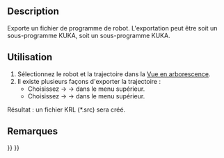 <languages/>

{{Docnav/fr
|[[Robot_Simulate/fr|Simulation de trajectoire]]
|[[Robot_SetHomePos/fr|Position de départ]]
|[[Robot_Workbench/fr|Atelier Robot]]
|IconL=Robot_Simulate.svg
|IconR=Robot_SetHomePos.svg
|IconC=Workbench_Robot.svg
}}

{{GuiCommand/fr
|Name=Robot Export
|Name/fr=Robot Exportation de trajectoire
|MenuLocation=Robot → Exporter la trajectoire
|Workbenches=[[Robot_Workbench/fr|Robot]]
}}

==Description==

Exporte un fichier de programme de robot. L'exportation peut être soit un sous-programme {{Emphasis|compressé}} KUKA, soit un sous-programme {{Emphasis|complet}} KUKA.

==Utilisation==

# Sélectionnez le robot et la trajectoire dans la [[Tree_view/fr|Vue en arborescence]].
# Il existe plusieurs façons d'exporter la trajectoire : 
#* Choisissez {{KEY|Robot}}  → {{KEY|Exporter la trajectoire}}  → {{KEY|[[Image:Robot_Export.svg|32px]] Sous-programme compressé Kuka...}} dans le menu supérieur.
#* Choisissez {{KEY|Robot}}  → {{KEY|Exporter la trajectoire}}  → {{KEY|[[Image:Robot_Export.svg|32px]] Sous-programme complet Kuka...}} dans le menu supérieur.

Résultat : un fichier KRL (*.src) sera créé.

==Remarques==


{{Docnav/fr
|[[Robot_Simulate/fr|Simulation de trajectoire]]
|[[Robot_SetHomePos/fr|Position de départ]]
|[[Robot_Workbench/fr|Robot]]
|IconL=Robot_Simulate.svg
|IconR=Robot_SetHomePos.svg
|IconC=Workbench_Robot.svg
}}

{{Robot_Tools_navi{{#translation:}}}}
{{Userdocnavi{{#translation:}}}}